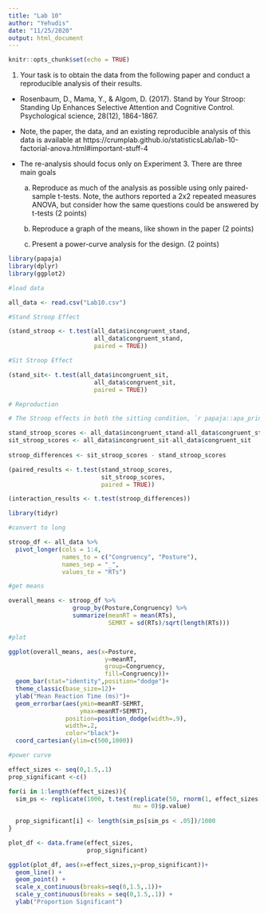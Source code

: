 ```yaml
---
title: "Lab 10"
author: "Yehudis"
date: "11/25/2020"
output: html_document
---
```


```r
knitr::opts_chunk$set(echo = TRUE)
```

1. Your task is to obtain the data from the following paper and conduct a reproducible analysis of their results.

- Rosenbaum, D., Mama, Y., & Algom, D. (2017). Stand by Your Stroop: Standing Up Enhances Selective Attention and Cognitive Control. Psychological science, 28(12), 1864-1867.

- Note, the paper, the data, and an existing reproducible analysis of this data is available at https://crumplab.github.io/statisticsLab/lab-10-factorial-anova.html#important-stuff-4

- The re-analysis should focus only on Experiment 3. There are three main goals

  a. Reproduce as much of the analysis as possible using only paired-sample t-tests. Note, the authors reported a 2x2 repeated measures ANOVA, but consider how the same questions could be answered by t-tests (2 points)

  b. Reproduce a graph of the means, like shown in the paper (2 points)

  c. Present a power-curve analysis for the design. (2 points)
  
```r
library(papaja)
library(dplyr)
library(ggplot2)

#load data

all_data <- read.csv("Lab10.csv")

#Stand Stroop Effect

(stand_stroop <- t.test(all_data$incongruent_stand,
                        all_data$congruent_stand,
                        paired = TRUE))

#Sit Stroop Effect

(stand_sit<- t.test(all_data$incongruent_sit,
                        all_data$congruent_sit,
                        paired = TRUE))

```
 
```r
# Reproduction

# The Stroop effects in both the sitting condition, `r papaja::apa_print(sit_stroop)$full_result`, and the standing condition, `r papaja::apa_print(stand_stroop)$full_result`, were highly reliable

```

```r
stand_stroop_scores <- all_data$incongruent_stand-all_data$congruent_stand
sit_stroop_scores <- all_data$incongruent_sit-all_data$congruent_sit
  
stroop_differences <- sit_stroop_scores - stand_stroop_scores

(paired_results <- t.test(stand_stroop_scores,
                          sit_stroop_scores,
                          paired = TRUE))

(interaction_results <- t.test(stroop_differences))
```

```r
library(tidyr)

#convert to long

stroop_df <- all_data %>%
  pivot_longer(cols = 1:4,
               names_to = c("Congruency", "Posture"),
               names_sep = "_",
               values_to = "RTs")

#get means

overall_means <- stroop_df %>%
                  group_by(Posture,Congruency) %>%
                  summarize(meanRT = mean(RTs),
                            SEMRT = sd(RTs)/sqrt(length(RTs)))

#plot

ggplot(overall_means, aes(x=Posture,
                           y=meanRT,
                           group=Congruency,
                           fill=Congruency))+
  geom_bar(stat="identity",position="dodge")+
  theme_classic(base_size=12)+
  ylab("Mean Reaction Time (ms)")+
  geom_errorbar(aes(ymin=meanRT-SEMRT,
                    ymax=meanRT+SEMRT),
                position=position_dodge(width=.9),
                width=.2,
                color="black")+
  coord_cartesian(ylim=c(500,1000))
```

```r
#power curve

effect_sizes <- seq(0,1.5,.1)
prop_significant <-c()

for(i in 1:length(effect_sizes)){
  sim_ps <- replicate(1000, t.test(replicate(50, rnorm(1, effect_sizes[i], 1)),
                                   mu = 0)$p.value)
  
  prop_significant[i] <- length(sim_ps[sim_ps < .05])/1000
}

plot_df <- data.frame(effect_sizes,
                      prop_significant)

ggplot(plot_df, aes(x=effect_sizes,y=prop_significant))+
  geom_line() +
  geom_point() +
  scale_x_continuous(breaks=seq(0,1.5,.1))+
  scale_y_continuous(breaks = seq(0,1.5,.1)) +
  ylab("Proportion Significant")
  
```


